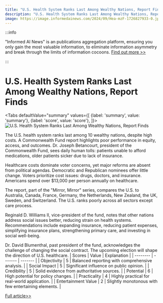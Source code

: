 ```yaml
---
title: "U.S. Health System Ranks Last Among Wealthy Nations, Report Finds"
description: "U.S. Health System Ranks Last Among Wealthy Nations, Report Finds"
image: https://image.informedainews.com/2024/09/Hea-mzF-1726827933-0.jpg
---
```



:::info

"Informed AI News" is an publications aggregation platform, ensuring you only gain the most valuable information, to eliminate information asymmetry and break through the limits of information cocoons.  [Find out more >>](/)

:::

# U.S. Health System Ranks Last Among Wealthy Nations, Report Finds


<Tabs
	defaultValue="summary"
	values={[
	{label: 'summary', value: 'summary'},
	{label: 'score', value: 'score'},
]}>
<TabItem value="summary">
<img
  src="https://image.informedainews.com/2024/09/Hea-mzF-1726827933-0.jpg"
  alt="U.S. Health System Ranks Last Among Wealthy Nations, Report Finds"
/>



The U.S. health system ranks last among 10 wealthy nations, despite high costs. A Commonwealth Fund report highlights poor performance in equity, access, and outcomes. Dr. Joseph Betancourt, president of the Commonwealth Fund, sees daily human tolls: patients unable to afford medications, older patients sicker due to lack of insurance.

Healthcare costs dominate voter concerns, yet major reforms are absent from political agendas. Democratic and Republican nominees offer little change. Voters prioritize cost issues: drugs, doctors, and insurance. Americans spend over $13,000 per person annually on healthcare.

The report, part of the "Mirror, Mirror" series, compares the U.S. to Australia, Canada, France, Germany, the Netherlands, New Zealand, the UK, Sweden, and Switzerland. The U.S. ranks poorly across all sectors except care process.

Reginald D. Williams II, vice-president of the fund, notes that other nations address social issues better, reducing strain on health systems. Recommendations include expanding insurance, reducing patient expenses, simplifying insurance plans, strengthening primary care, and investing in social well-being.

Dr. David Blumenthal, past president of the fund, acknowledges the challenge of changing the social contract. The upcoming election will shape the direction of U.S. healthcare.
</TabItem>
<TabItem value="score">
	| Scores     | Value   | Explanation |
	| -------- | ------- | ------- |
	| Objectivity  | 5    | Balanced reporting with comprehensive analysis.    |
	| Social Impact | 5     | Significant influence on public opinion.    |
	| Credibility    | 5    | Solid evidence from authoritative sources.    |
	| Potential    | 6    | High potential for policy changes.    |
	| Practicality    | 4    | Highly practical for real-world application.    |
	| Entertainment Value    | 2    | Slightly monotonous with few entertaining elements.    |
</TabItem>
</Tabs>

[Full article>>](https://www.theguardian.com/us-news/2024/sep/18/american-health-system-ranks-last)
